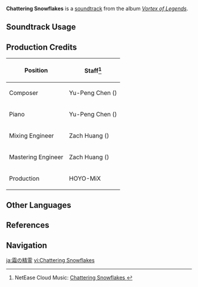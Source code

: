 {{Soundtrack Infobox
|image          = Vortex of Legends.png
|album          = Vortex of Legends
|disc           =
|number         = 03
|featured       =
|featured2      =
|featured3      =
|featured_disc  =
|featured_disc2 =
|featured_disc3 =
|youtube_id     = b542mwVVJzg
|spotify_id     = 0YL6UFSidKbzCvsTPkanFS
|previous       = Fragile Fantasy
|next           = Serene and Sweet Adieu
}}
'''Chattering Snowflakes''' is a [[soundtrack]] from the album ''[[Vortex of Legends]]''.

==Soundtrack Usage==
{{Soundtrack Usage
|location = Dragonspine//day
}}

==Production Credits==
{| class="wikitable"
! Position
! Staff<ref>NetEase Cloud Music: [https://music.163.com/#/song?id=1833805557 Chattering Snowflakes {{zh|霜的精灵}}]</ref>
|-
! Composer
| Yu-Peng Chen ({{zh|陈致逸}})
|-
! Piano
| Yu-Peng Chen ({{zh|陈致逸}})
|-
! Mixing Engineer
| Zach Huang ({{zh|黄巍}})
|-
! Mastering Engineer
| Zach Huang ({{zh|黄巍}})
|-
! Production
| HOYO-MiX
|}

==Other Languages==
{{Other Languages
|en      = Chattering Snowflakes
|zhs     = 霜的精灵
|zhs_rm  = Shuāng de Jīnglíng
|zht     = 霜的精靈
|zht_rm  = Shuāng de Jīnglíng
|zh_tl   = 
|ja      = 霜の精霊
|ja_rm   = Shimo no Seirei{{Assumed}}
|ja_tl   = Spirits of Frost
}}

==References==
{{Reflist}}

==Navigation==
{{Soundtrack Navbox|Vortex of Legends}}

[[ja:霜の精霊]]
[[vi:Chattering Snowflakes]]